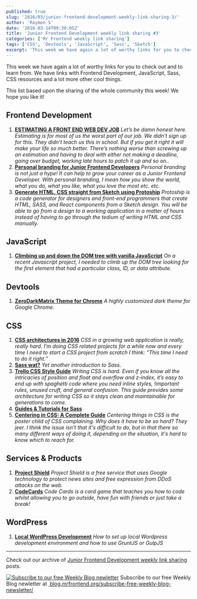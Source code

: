 ```yaml
---
published: true
slug: '2016/03/junior-frontend-development-weekly-link-sharing-3/'
author: 'Raymon S'
date: '2016-03-14T09:30:05Z'
title: 'Junior Frontend Development weekly link sharing #3'
categories: ['Mr Frontend weekly link sharing']
tags: ['CSS', 'Devtools', 'JavaScript', 'Sass', 'Sketch']
excerpt: 'This week we have again a lot of worthy links for you to check out and to learn from. We have links...'
---
```


This week we have again a lot of worthy links for you to check out and to learn from. We have links with Frontend Development, JavaScript, Sass, CSS resources and a lot more other cool things.

This list based upon the sharing of the whole community this week! We hope you like it!

## Frontend Development

1. [**ESTIMATING A FRONT END WEB DEV JOB**](https://hanserino.github.io/2016/02/11/estimating-a-front-end-web-dev-job/) _Let’s be damn honest here. Estimating is for most of us the worst part of our job. We didn’t sign up for this. They didn’t teach us this in school. But if you get it right it will make your life so much better. There’s nothing worse than screwing up an estimation and having to deal with either not making a deadline, going over budget, working late hours to patch it up and so on.._
2. [**Personal branding for Junior Frontend Developers**](https://mrfrontend.org/2016/03/personal-branding-junior-frontend-developers/) _Personal branding is not just a hype! It can help to grow your career as a Junior Frontend Developer. With personal branding, I mean how you show the world, what you do, what you like, what you love the most etc. etc._
3. [**Generate HTML, CSS straight from Sketch using Protoship**](https://medium.com/sketch-app-sources/code-generator-to-create-react-projects-straight-from-design-with-clean-html-and-css-c399a8189f0d#.a26zzsdd5) _Protoship is a code generator for designers and front-end programmers that create HTML, SASS, and React components from a Sketch design. You will be able to go from a design to a working application in a matter of hours instead of having to go through the tedium of writing HTML and CSS manually._

## JavaScript

1. [**Climbing up and down the DOM tree with vanilla JavaScript**](http://gomakethings.com/climbing-up-and-down-the-dom-tree-with-vanilla-javascript/) _On a recent Javascript project, I needed to climb up the DOM tree looking for the first element that had a particular class, ID, or data attribute._

## Devtools

1. [**ZeroDarkMatrix Theme for Chrome**](https://github.com/mauricecruz/chrome-devtools-zerodarkmatrix-theme) _A highly customized dark theme for Google Chrome._

## CSS

1. **[CSS architectures in 2016](https://medium.com/@webPapaya/css-architectures-in-2016-fab5d14c9b6e#.xlfjatv28)** _CSS in a growing web application is really, really hard. I’m doing CSS related projects for a while now and every time I need to start a CSS project from scratch I think: “This time I need to do it right.”_
2. [**Sass wat?**](https://medium.com/@umayr/from-the-plains-of-css-to-the-mountains-of-sass-6e9f586bbc78#.7jl5cwrdm) _Yet another introduction to Sass._
3. [**Trello CSS Style Guide**](https://github.com/trello/trellisheets/blob/master/styleguide.md) _Writing CSS is hard. Even if you know all the intricacies of position and float and overflow and z-index, it’s easy to end up with spaghetti code where you need inline styles, !important rules, unused cruft, and general confusion. This guide provides some architecture for writing CSS so it stays clean and maintainable for generations to come._
4. [**Guides & Tutorials for Sass**](http://thesassway.com/guides)
5. [**Centering in CSS: A Complete Guide**](https://css-tricks.com/centering-css-complete-guide/) _Centering things in CSS is the poster child of CSS complaining. Why does it have to be so hard? They jeer. I think the issue isn't that it's difficult to do, but in that there so many different ways of doing it, depending on the situation, it's hard to know which to reach for._

## Services & Products

1. [**Project Shield**](https://projectshield.withgoogle.com/public/) _Project Shield is a free service that uses Google technology to protect news sites and free expression from DDoS attacks on the web._
2. [**CodeCards**](http://codecards.io/) _Code Cards is a card game that teaches you how to code whilst allowing you to go outside, have fun with friends or just take a break!_

## WordPress

1. [**Local WordPress Development**](http://slides.com/raymonschouwenaar-1/how-to-set-up-local-wordpress-development-envoirment#/) _How to set up local Wordpress development environment and how to use GruntJS or GulpJS_

---

Check out our archive of [Junior Frontend Development weekly link sharing](https://mrfrontend.org/category/junior-frontend-development-weekly-link-sharing/) posts.

[![Subscribe to our free Weekly Blog newletter](14-1.jpg)](https://mrfrontend.org/subscribe-free-weekly-blog-newsletter/) Subscribe to our free Weekly Blog newletter at [ blog.mrfrontend.org/subscribe-free-weekly-blog-newsletter/](https://mrfrontend.org/subscribe-free-weekly-blog-newsletter/)
